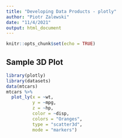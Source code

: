 ```yaml
---
title: "Developing Data Products - plotly"
author: "Piotr Zalewski"
date: "11/4/2021"
output: html_document
---
```


```r
knitr::opts_chunk$set(echo = TRUE)
```

## Sample 3D Plot


```r
library(plotly)
library(datasets)
data(mtcars)
mtcars %>%
  plot_ly(x = ~wt,
          y = ~mpg,
          z = ~hp,
          color = ~disp,
          colors = "Oranges",
          type = "scatter3d",
          mode = "markers")
```

